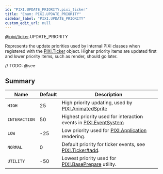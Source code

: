 ```yaml
---
id: "PIXI.UPDATE_PRIORITY.pixi_ticker"
title: "Enum: PIXI.UPDATE_PRIORITY"
sidebar_label: "PIXI.UPDATE_PRIORITY"
custom_edit_url: null
---
```


[@pixi/ticker](../modules/pixi_ticker).UPDATE_PRIORITY


Represents the update priorities used by internal PIXI classes when registered with the [PIXI.Ticker](../classes/PIXI.Ticker.pixi_ticker) object. Higher priority items are updated first and lower priority items, such as render, should go later.



// TODO: @see

        

## Summary
| Name                     | Default | Description                                                                                                 |
| ------------------------ | ------- | ----------------------------------------------------------------------------------------------------------- |
| <code>HIGH</code>        | 25      | High priority updating, used by [PIXI.AnimatedSprite](../classes/PIXI.AnimatedSprite.pixi_sprite_animated)  |
| <code>INTERACTION</code> | 50      | Highest priority used for interaction events in [PIXI.EventSystem](../classes/PIXI.EventSystem.pixi_events) |
| <code>LOW</code>         | -25     | Low priority used for [PIXI.Application](../classes/PIXI.Application.pixi_app) rendering.                   |
| <code>NORMAL</code>      | 0       | Default priority for ticker events, see [PIXI.Ticker#add](../classes/PIXI.Ticker.pixi_ticker#add).          |
| <code>UTILITY</code>     | -50     | Lowest priority used for [PIXI.BasePrepare](../classes/PIXI.BasePrepare.pixi_prepare) utility.              |

    